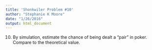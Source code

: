 ```yaml
---
title: 'Shonkwiler Problem #10'
author: "Stephanie K Moore"
date: "1/26/2016"
output: html_document
---
```

10. By simulation, estimate the chance of being dealt a "pair" in poker.  Compare to the theoretical value.
